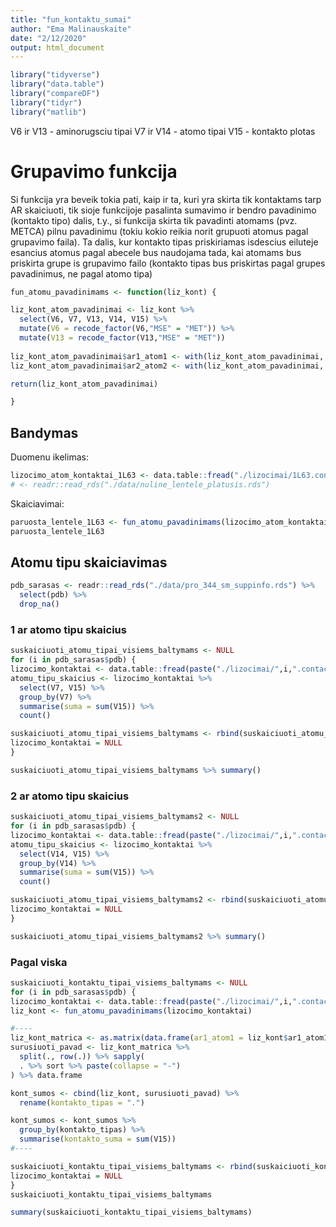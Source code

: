 ```yaml
---
title: "fun_kontaktu_sumai"
author: "Ema Malinauskaite"
date: "2/12/2020"
output: html_document
---
```


```r
library("tidyverse")
library("data.table")
library("compareDF")
library("tidyr")
library("matlib")
```

V6 ir V13 - aminorugsciu tipai
V7 ir V14 - atomo tipai
V15 - kontakto plotas

# Grupavimo funkcija
Si funkcija yra beveik tokia pati, kaip ir ta, kuri yra skirta tik kontaktams tarp AR skaiciuoti, tik sioje funkcijoje pasalinta sumavimo ir bendro pavadinimo (kontakto tipo) dalis, t.y., si funkcija skirta tik pavadinti atomams (pvz. METCA) pilnu pavadinimu (tokiu kokio reikia norit grupuoti atomus pagal grupavimo faila). Ta dalis, kur kontakto tipas priskiriamas isdescius eiluteje esancius atomus pagal abecele bus naudojama tada, kai atomams bus priskirta grupe is grupavimo failo (kontakto tipas bus priskirtas pagal grupes pavadinimus, ne pagal atomo tipa)
```r
fun_atomu_pavadinimams <- function(liz_kont) {

liz_kont_atom_pavadinimai <- liz_kont %>%
  select(V6, V7, V13, V14, V15) %>% 
  mutate(V6 = recode_factor(V6,"MSE" = "MET")) %>% 
  mutate(V13 = recode_factor(V13,"MSE" = "MET"))
  
liz_kont_atom_pavadinimai$ar1_atom1 <- with(liz_kont_atom_pavadinimai, paste0(V6,V7))
liz_kont_atom_pavadinimai$ar2_atom2 <- with(liz_kont_atom_pavadinimai, paste0(V13,V14))

return(liz_kont_atom_pavadinimai)

}
```

## Bandymas 
Duomenu ikelimas:
```r
lizocimo_atom_kontaktai_1L63 <- data.table::fread("./lizocimai/1L63.contacts.interatom.table")
# <- readr::read_rds("./data/nuline_lentele_platusis.rds")
```

Skaiciavimai:
```r
paruosta_lentele_1L63 <- fun_atomu_pavadinimams(lizocimo_atom_kontaktai_1L63)
paruosta_lentele_1L63
```

## Atomu tipu skaiciavimas
```r
pdb_sarasas <- readr::read_rds("./data/pro_344_sm_suppinfo.rds") %>%
  select(pdb) %>%
  drop_na() 
```

### 1 ar atomo tipu skaicius
```r
suskaiciuoti_atomu_tipai_visiems_baltymams <- NULL
for (i in pdb_sarasas$pdb) {
lizocimo_kontaktai <- data.table::fread(paste("./lizocimai/",i,".contacts.interatom.table", sep = ""))
atomu_tipu_skaicius <- lizocimo_kontaktai %>% 
  select(V7, V15) %>% 
  group_by(V7) %>% 
  summarise(suma = sum(V15)) %>% 
  count()

suskaiciuoti_atomu_tipai_visiems_baltymams <- rbind(suskaiciuoti_atomu_tipai_visiems_baltymams, atomu_tipu_skaicius)
lizocimo_kontaktai = NULL
}
```

```r
suskaiciuoti_atomu_tipai_visiems_baltymams %>% summary()
```

### 2 ar atomo tipu skaicius
```r
suskaiciuoti_atomu_tipai_visiems_baltymams2 <- NULL
for (i in pdb_sarasas$pdb) {
lizocimo_kontaktai <- data.table::fread(paste("./lizocimai/",i,".contacts.interatom.table", sep = ""))
atomu_tipu_skaicius <- lizocimo_kontaktai %>% 
  select(V14, V15) %>% 
  group_by(V14) %>% 
  summarise(suma = sum(V15)) %>% 
  count()

suskaiciuoti_atomu_tipai_visiems_baltymams2 <- rbind(suskaiciuoti_atomu_tipai_visiems_baltymams2, atomu_tipu_skaicius)
lizocimo_kontaktai = NULL
}
```

```r
suskaiciuoti_atomu_tipai_visiems_baltymams2 %>% summary()
```

### Pagal viska
```r
suskaiciuoti_kontaktu_tipai_visiems_baltymams <- NULL
for (i in pdb_sarasas$pdb) {
lizocimo_kontaktai <- data.table::fread(paste("./lizocimai/",i,".contacts.interatom.table", sep = ""))
liz_kont <- fun_atomu_pavadinimams(lizocimo_kontaktai) 

#----
liz_kont_matrica <- as.matrix(data.frame(ar1_atom1 = liz_kont$ar1_atom1, ar2_atom2 = liz_kont$ar2_atom2))
surusiuoti_pavad <- liz_kont_matrica %>%
  split(., row(.)) %>% sapply(
  . %>% sort %>% paste(collapse = "-")
) %>% data.frame

kont_sumos <- cbind(liz_kont, surusiuoti_pavad) %>%
  rename(kontakto_tipas = ".")

kont_sumos <- kont_sumos %>%
  group_by(kontakto_tipas) %>%
  summarise(kontakto_suma = sum(V15))
#----

suskaiciuoti_kontaktu_tipai_visiems_baltymams <- rbind(suskaiciuoti_kontaktu_tipai_visiems_baltymams, nrow(kont_sumos))
lizocimo_kontaktai = NULL
}
suskaiciuoti_kontaktu_tipai_visiems_baltymams
```

```r
summary(suskaiciuoti_kontaktu_tipai_visiems_baltymams)
```
